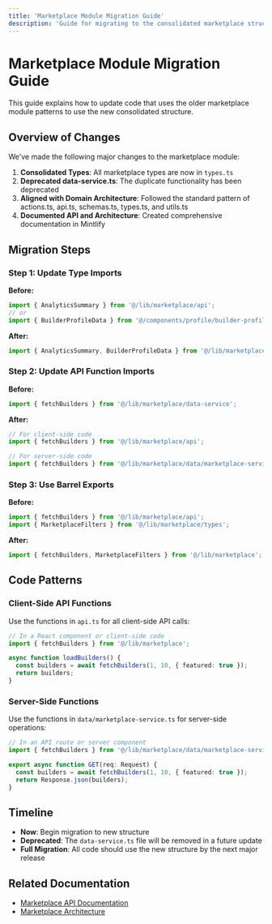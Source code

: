 ```yaml
---
title: 'Marketplace Module Migration Guide'
description: 'Guide for migrating to the consolidated marketplace structure'
---
```


# Marketplace Module Migration Guide

This guide explains how to update code that uses the older marketplace module patterns to use the new consolidated structure.

## Overview of Changes

We've made the following major changes to the marketplace module:

1. **Consolidated Types**: All marketplace types are now in `types.ts`
2. **Deprecated data-service.ts**: The duplicate functionality has been deprecated
3. **Aligned with Domain Architecture**: Followed the standard pattern of actions.ts, api.ts, schemas.ts, types.ts, and utils.ts
4. **Documented API and Architecture**: Created comprehensive documentation in Mintlify

## Migration Steps

### Step 1: Update Type Imports

**Before:**
```typescript
import { AnalyticsSummary } from '@/lib/marketplace/api';
// or
import { BuilderProfileData } from '@/components/profile/builder-profile';
```

**After:**
```typescript
import { AnalyticsSummary, BuilderProfileData } from '@/lib/marketplace/types';
```

### Step 2: Update API Function Imports

**Before:**
```typescript
import { fetchBuilders } from '@/lib/marketplace/data-service';
```

**After:**
```typescript
// For client-side code
import { fetchBuilders } from '@/lib/marketplace/api';

// For server-side code
import { fetchBuilders } from '@/lib/marketplace/data/marketplace-service';
```

### Step 3: Use Barrel Exports

**Before:**
```typescript
import { fetchBuilders } from '@/lib/marketplace/api';
import { MarketplaceFilters } from '@/lib/marketplace/types';
```

**After:**
```typescript
import { fetchBuilders, MarketplaceFilters } from '@/lib/marketplace';
```

## Code Patterns

### Client-Side API Functions

Use the functions in `api.ts` for all client-side API calls:

```typescript
// In a React component or client-side code
import { fetchBuilders } from '@/lib/marketplace';

async function loadBuilders() {
  const builders = await fetchBuilders(1, 10, { featured: true });
  return builders;
}
```

### Server-Side Functions

Use the functions in `data/marketplace-service.ts` for server-side operations:

```typescript
// In an API route or server component
import { fetchBuilders } from '@/lib/marketplace/data/marketplace-service';

export async function GET(req: Request) {
  const builders = await fetchBuilders(1, 10, { featured: true });
  return Response.json(builders);
}
```

## Timeline

- **Now**: Begin migration to new structure
- **Deprecated**: The `data-service.ts` file will be removed in a future update
- **Full Migration**: All code should use the new structure by the next major release

## Related Documentation

- [Marketplace API Documentation](/api/marketplace)
- [Marketplace Architecture](/architecture/marketplace)
